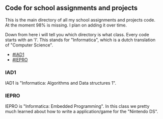 == Code for school assignments and projects ==
This is the main directory of all my school assignments and projects code. At the moment 98% is missing. I plan on adding it over time.

Down from here i will tell you which directory is what class. Every code starts with an 'I'. This stands for "Informatica", which is a dutch translation of "Computer Science".

* [[#IAD1]]
* [[#IEPRO]]

=== IAD1 ===
IAD1 is "Informatica: Algorithms and Data structures 1".

=== IEPRO ===
IEPRO is "Informatica: Embedded Programming". In this class we pretty much learned about how to write a application/game for the "Nintendo DS". 